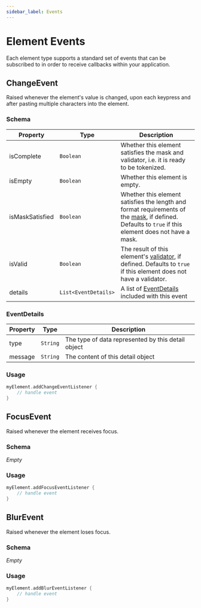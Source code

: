 ```yaml
---
sidebar_label: Events
---
```


# Element Events

Each element type supports a standard set of events that can be subscribed to in order to receive
callbacks within your application.

## ChangeEvent

Raised whenever the element's value is changed, upon each keypress and after pasting multiple characters into the element.


### Schema

| Property        | Type                 | Description                                                                                                                                                                                   |
|-----------------|----------------------|-----------------------------------------------------------------------------------------------------------------------------------------------------------------------------------------------|
| isComplete      | `Boolean`            | Whether this element satisfies the mask and validator, i.e. it is ready to be tokenized.                                                                                                      |
| isEmpty         | `Boolean`            | Whether this element is empty.                                                                                                                                                                |
| isMaskSatisfied | `Boolean`            | Whether this element satisfies the length and format requirements of the [mask](/docs/sdks/mobile/android/options#mask), if defined. Defaults to `true` if this element does not have a mask. |
| isValid         | `Boolean`            | The result of this element's [validator](/docs/sdks/mobile/android/options#validator), if defined. Defaults to `true` if this element does not have a validator.                              |
| details         | `List<EventDetails>` | A list of [EventDetails](#eventdetails) included with this event                                                                                                                              |

### EventDetails

| Property | Type     | Description                                        |
|----------|----------|----------------------------------------------------|
| type     | `String` | The type of data represented by this detail object |
| message  | `String` | The content of this detail object                  |

### Usage

```kotlin
myElement.addChangeEventListener {
    // handle event
}
```

## FocusEvent

Raised whenever the element receives focus.

### Schema

*Empty*

### Usage

```kotlin
myElement.addFocusEventListener {
    // handle event
}
```

## BlurEvent

Raised whenever the element loses focus.

### Schema

*Empty*

### Usage

```kotlin
myElement.addBlurEventListener {
    // handle event
}
```
